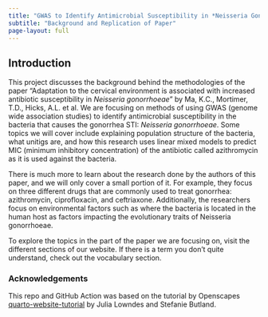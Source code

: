 ```yaml
---
title: "GWAS to Identify Antimicrobial Susceptibility in *Neisseria Gonorrhoeae*"
subtitle: "Background and Replication of Paper"
page-layout: full
---
```


## Introduction

This project discusses the background behind the methodologies of the paper "Adaptation to the cervical environment is associated with increased antibiotic susceptibility in *Neisseria gonorrhoeae*" by Ma, K.C., Mortimer, T.D., Hicks, A.L. et al. We are focusing on methods of using GWAS (genome wide association studies) to identify antimicrobial susceptibility in the bacteria that causes the gonorrhea STI: *Neisseria gonorrhoeae*. Some topics we will cover include explaining population structure of the bacteria, what unitigs are, and how this research uses linear mixed models to predict MIC (minimum inhibitory concentration) of the antibiotic called azithromycin as it is used against the bacteria. 

There is much more to learn about the research done by the authors of this paper, and we will only cover a small portion of it. For example, they focus on three different drugs that are commonly used to treat gonorrhea: azithromycin, ciprofloxacin, and ceftriaxone. Additionally, the researchers focus on environmental factors such as where the bacteria is located in the human host as factors impacting the evolutionary traits of Neisseria gonorrhoeae.

To explore the topics in the part of the paper we are focusing on, visit the different sections of our website. If there is a term you don’t quite understand, check out the vocabulary section.

### Acknowledgements

This repo and GitHub Action was based on the tutorial by Openscapes [quarto-website-tutorial](https://github.com/Openscapes/quarto-website-tutorial) by Julia Lowndes and Stefanie Butland.